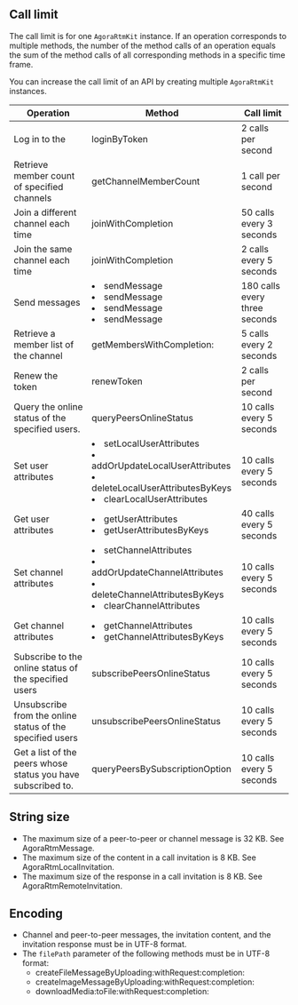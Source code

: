 
## Call limit

The call limit is for one <code>AgoraRtmKit</code> instance. If an operation corresponds to multiple methods, the number of the method calls of an operation equals the sum of the method calls of all corresponding methods in a specific time frame.

<div class="alert note">You can increase the call limit of an API by creating multiple <code>AgoraRtmKit</code> instances.</div>

| Operation                                                    | Method                                                       | Call limit                 |
| ----------------------------------------------------------- | ------------------------------------------------------------ | ------------------------------ |
| Log in to the <Vg k="SIG" />                                | <Link to="{{Global.SIG_SDK_API_IOS}}/Classes/AgoraRtmKit.html#//api/name/createChannelWithId:delegate:">loginByToken</Link> | 2 calls per second         |
| Retrieve member count of specified channels | <Link to="{{Global.SIG_SDK_API_IOS}}/Classes/AgoraRtmKit.html#//api/name/getChannelMemberCount:completion:">getChannelMemberCount</Link> | 1 call per second |
| Join a different channel each time | <Link to="{{Global.SIG_SDK_API_IOS}}/Classes/AgoraRtmChannel.html#//api/name/joinWithCompletion:">joinWithCompletion</Link> | 50 calls every 3 seconds |
| Join the same channel each time | <Link to="{{Global.SIG_SDK_API_IOS}}/Classes/AgoraRtmChannel.html#//api/name/joinWithCompletion:">joinWithCompletion</Link> | 2 calls every 5 seconds |
| Send messages| <li><Link to="{{Global.SIG_SDK_API_IOS}}/Classes/AgoraRtmKit.html#//api/name/sendMessage:toPeer:completion:">sendMessage</Link></li> <li><Link to="{{Global.SIG_SDK_API_IOS}}/Classes/AgoraRtmKit.html#//api/name/sendMessage:toPeer:sendMessageOptions:completion:">sendMessage</Link></li> <li><Link to="{{Global.SIG_SDK_API_IOS}}/Classes/AgoraRtmChannel.html#//api/name/sendMessage:completion:">sendMessage</Link></li><li><Link to="{{Global.SIG_SDK_API_IOS}}/Classes/AgoraRtmChannel.html#//api/name/sendMessage:sendMessageOptions:completion:">sendMessage</Link></li> | 180 calls every three seconds          |
| Retrieve a member list of the channel                      | <Link to="{{Global.SIG_SDK_API_IOS}}/Classes/AgoraRtmChannel.html#//api/name/getMembersWithCompletion:">getMembersWithCompletion:</Link> | 5 calls every 2 seconds |
| Renew the token | <Link to="{{Global.SIG_SDK_API_IOS}}/Classes/AgoraRtmKit.html#//api/name/renewToken:completion:">renewToken</Link> | 2 calls per second |
| Query the online status of the specified users. | <Link to="{{Global.SIG_SDK_API_IOS}}/Classes/AgoraRtmKit.html#//api/name/queryPeersOnlineStatus:completion:">queryPeersOnlineStatus</Link> | 10 calls every 5 seconds |
| Set user attributes | <li><Link to="{{Global.SIG_SDK_API_IOS}}/Classes/AgoraRtmKit.html#//api/name/setLocalUserAttributes:completion:">setLocalUserAttributes</Link></li><li><Link to="{{Global.SIG_SDK_API_IOS}}/Classes/AgoraRtmKit.html#//api/name/addOrUpdateLocalUserAttributes:completion:">addOrUpdateLocalUserAttributes</Link></li><li><Link to="{{Global.SIG_SDK_API_IOS}}/Classes/AgoraRtmKit.html#//api/name/deleteLocalUserAttributesByKeys:completion:">deleteLocalUserAttributesByKeys</Link></li><li><Link to="{{Global.SIG_SDK_API_IOS}}/Classes/AgoraRtmKit.html#//api/name/clearLocalUserAttributesWithCompletion:">clearLocalUserAttributes</Link></li> | 10 calls every 5 seconds          |
| Get user attributes | <li><Link to="{{Global.SIG_SDK_API_IOS}}/Classes/AgoraRtmKit.html#//api/name/getUserAllAttributes:completion:">getUserAttributes</Link></li><li> <Link to="{{Global.SIG_SDK_API_IOS}}/Classes/AgoraRtmKit.html#//api/name/getUserAttributes:ByKeys:completion:">getUserAttributesByKeys</Link></li>  | 40 calls every 5 seconds         |
| Set channel attributes | <li><Link to="{{Global.SIG_SDK_API_IOS}}/Classes/AgoraRtmKit.html#//api/name/setChannel:Attributes:Options:completion:">setChannelAttributes</Link></li><li><Link to="{{Global.SIG_SDK_API_IOS}}/Classes/AgoraRtmKit.html#//api/name/addOrUpdateChannel:Attributes:Options:completion:">addOrUpdateChannelAttributes</Link></li><li><Link to="{{Global.SIG_SDK_API_IOS}}/Classes/AgoraRtmKit.html#//api/name/deleteChannel:AttributesByKeys:Options:completion:">deleteChannelAttributesByKeys</Link></li><li> <Link to="{{Global.SIG_SDK_API_IOS}}/Classes/AgoraRtmKit.html#//api/name/clearChannel:Options:AttributesWithCompletion:">clearChannelAttributes</Link></li>  | 10 calls every 5 seconds          |
| Get channel attributes | <li><Link to="{{Global.SIG_SDK_API_IOS}}/Classes/AgoraRtmKit.html#//api/name/getChannelAllAttributes:completion:">getChannelAttributes</Link></li><li><Link to="{{Global.SIG_SDK_API_IOS}}/Classes/AgoraRtmKit.html#//api/name/getChannelAttributes:ByKeys:completion:">getChannelAttributesByKeys</Link></li> | 10 calls every 5 seconds         |
| Subscribe to the online status of the specified users | <Link to="{{Global.SIG_SDK_API_IOS}}/Classes/AgoraRtmKit.html#//api/name/subscribePeersOnlineStatus:completion:">subscribePeersOnlineStatus</Link> | 10 calls every 5 seconds |
| Unsubscribe from the online status of the specified users | <Link to="{{Global.SIG_SDK_API_IOS}}/Classes/AgoraRtmKit.html#//api/name/unsubscribePeersOnlineStatus:completion:">unsubscribePeersOnlineStatus</Link> | 10 calls every 5 seconds |
| Get a list of the peers whose status you have subscribed to. | <Link to="{{Global.SIG_SDK_API_IOS}}/Classes/AgoraRtmKit.html#//api/name/queryPeersBySubscriptionOption:completion:">queryPeersBySubscriptionOption</Link> | 10 calls every 5 seconds |



## String size

- The maximum size of a peer-to-peer or channel message is 32 KB. See <Link to="{{Global.SIG_SDK_API_IOS}}/Classes/AgoraRtmMessage.html">AgoraRtmMessage</Link>.
- The maximum size of the content in a call invitation is 8 KB. See <Link to="{{Global.SIG_SDK_API_IOS}}/Classes/AgoraRtmLocalInvitation.html">AgoraRtmLocalInvitation</Link>.
- The maximum size of the response in a call invitation is 8 KB. See <Link to="{{Global.SIG_SDK_API_IOS}}/Classes/AgoraRtmRemoteInvitation.html">AgoraRtmRemoteInvitation</Link>.

## Encoding 

- Channel and peer-to-peer messages, the invitation content, and the invitation response must be in UTF-8 format. 
- The `filePath` parameter of the following methods must be in UTF-8 format:
    - <Link to="{{Global.SIG_SDK_API_IOS}}/Classes/AgoraRtmKit.html#//api/name/createFileMessageByUploading:withRequest:completion:">createFileMessageByUploading:withRequest:completion:</Link>
    - <Link to="{{Global.SIG_SDK_API_IOS}}/Classes/AgoraRtmKit.html#//api/name/createImageMessageByUploading:withRequest:completion:">createImageMessageByUploading:withRequest:completion:</Link>
    - <Link to="{{Global.SIG_SDK_API_IOS}}/Classes/AgoraRtmKit.html#//api/name/downloadMedia:toFile:withRequest:completion:">downloadMedia:toFile:withRequest:completion:</Link>


